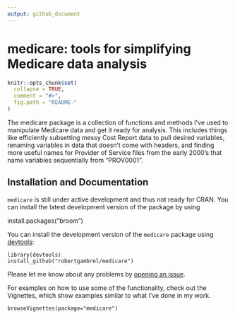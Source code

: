 ```yaml
---
output: github_document
---
```

  
medicare: tools for simplifying Medicare data analysis
====================
  
<!-- README.md is generated from README.Rmd. Please edit that file -->
  
```r
knitr::opts_chunk$set(
  collapse = TRUE,
  comment = "#>",
  fig.path = "README-"
)
```

The medicare package is a collection of functions and methods I\'ve used to
manipulate Medicare data and get it ready for analysis. This includes things
like efficiently subsetting messy Cost Report data to pull desired variables,
renaming variables in data that doesn't come with headers, and finding more useful names for Provider of Service files from the early 2000's that name variables sequentially from "PROV0001". 

Installation and Documentation
------------

`medicare` is still under active development and thus not ready for CRAN. You
can install the latest development version of the package by using

install.packages("broom")

You can install the development version of the `medicare` package using [devtools](https://github.com/hadley/devtools):

```
library(devtools)
install_github("robertgambrel/medicare")
```

Please let me know about any problems by [opening an issue](http://github.com/robertgambrel/medicarede/issues).


For examples on how to use some of the functionality, check out the Vignettes,
which show examples similar to what I've done in my work.
```
browseVignettes(package="medicare")
```
